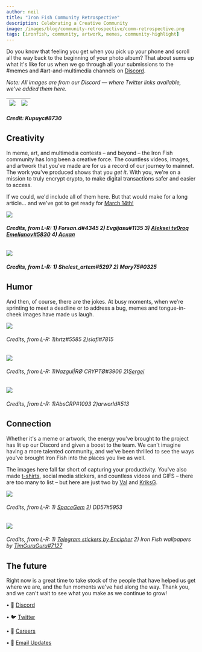 ```yaml
---
author: neil
title: "Iron Fish Community Retrospective"
description: Celebrating a Creative Community
image: /images/blog/community-retrospective/comm-retrospective.png
tags: [ironfish, community, artwork, memes, community-highlight]
---
```


Do you know that feeling you get when you pick up your phone and scroll all the way back to the beginning of your photo album? That about sums up what it's like for us when we go through all your submissions to the #memes and #art-and-multimedia channels on [Discord](https://discord.ironfish.network/).

_Note: All images are from our Discord — where Twitter links available, we've added them here._

| ![](/images/blog/community-retrospective/kupuyc-2-2-22-fishgif.png) | ![](/images/blog/community-retrospective/fish33.gif) |
| ------------------------------------------------------------------- | ---------------------------------------------------- |

###### **Credit: Kupuyc#8730**

## Creativity

In meme, art, and multimedia contests – and beyond – the Iron Fish community has long been a creative force. The countless videos, images, and artwork that you've made are for us a record of our journey to mainnet. The work you've produced shows that you _get it_. With you, we're on a mission to truly encrypt crypto, to make digital transactions safer and easier to access.

If we could, we'd include all of them here. But that would make for a long article… and we've got to get ready for [March 14th!](https://twitter.com/ironfishcrypto/status/1630301248695017475)

![](/images/blog/community-retrospective/Panel.png)

###### **Credits, from L-R: 1) Forsan.d#4345 2) Evgijasu#1135 3) [Aleksei tv0roq Emelianov#5830](https://twitter.com/tv0roqTV/status/1497208142182105094?s=20&t=O8JHixU4UBIiSYBzKK14RA) 4) [Аскал](https://twitter.com/askatariko/status/1523272823862874112?s=20&t=xs3_8XA0foT0h7ceqY0miw)**

![](/images/blog/community-retrospective/Explainers.png)

###### **Credits, from L-R: 1) Shelest_artem#5297 2) Mary75#0325**

## Humor

And then, of course, there are the jokes. At busy moments, when we're sprinting to meet a deadline or to address a bug, memes and tongue-in-cheek images have made us laugh.

![](/images/blog/community-retrospective/Row1.png)

###### Credits, from L-R: 1)hrtz#5585 2)slafi#7815

![](/images/blog/community-retrospective/Row2.png)

###### Credits, from L-R: 1)Nazgul|RØ CRYPTØ#3906 2)[Sergei](https://twitter.com/ZUUAtqCvqoKX1vR/status/1621040521652350977?s=20&t=r5ShaPBxfJOKnKdCt-j_fw)

![](/images/blog/community-retrospective/Row3.png)

###### Credits, from L-R: 1)AbsCRP#1093 2)arworld#513

## Connection

Whether it's a meme or artwork, the energy you've brought to the project has lit up our Discord and given a boost to the team. We can't imagine having a more talented community, and we've been thrilled to see the ways you've brought Iron Fish into the places you live as well.

The images here fall far short of capturing your productivity. You've also made [t-shirts](https://twitter.com/sho_winner/status/1496402048530763781?s=20&t=NDPJjyQDrxFOxhwGT9SUvg), social media stickers, and countless videos and GIFS – there are too many to list – but here are just two by [Val](https://twitter.com/Val_Savchuk/status/1495757652139388929?t=d7GgFuj9mcMiCEP6dUDGiw&s=19) and [KriksG](https://twitter.com/KriksG/status/1495051057373798403?s=20&t=OT89B6vgevYfX4RihyLMoA).

![](/images/blog/community-retrospective/Row4.png)

###### Credits, from L-R: 1) [SpaceGem](https://twitter.com/SpaceGemBlog/status/1573406920563621888) 2) DD57#5953

![](/images/blog/community-retrospective/Row6.png)

###### Credits, from L-R: 1) [Telegram stickers by Encipher](https://twitter.com/encipher4836/status/1494822613750890497?s=20&t=WTTobXbY0NlT0FNjNk_bBg) 2) Iron Fish wallpapers by [TimGuruGuru#7127](https://twitter.com/timguruguru/status/1494791266827182087?s=20&t=3MR76Oaq9Z1MmE8GUjlpew)

## The future

Right now is a great time to take stock of the people that have helped us get where we are, and the fun moments we've had along the way. Thank you, and we can't wait to see what you make as we continue to grow!

• 🎤 [Discord](https://discord.ironfish.network)

• 🐦 [Twitter](https://twitter.com/ironfishcrypto)

• 🚀 [Careers](https://ironfish.network/careers)

• 📧 [Email Updates](https://ironfish.network/#email-signup)
